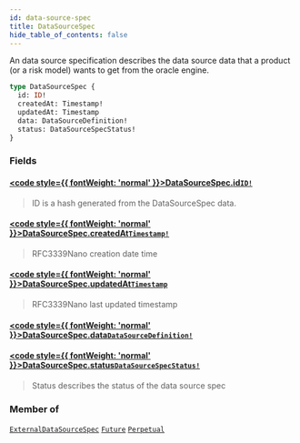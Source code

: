 ```yaml
---
id: data-source-spec
title: DataSourceSpec
hide_table_of_contents: false
---
```








An data source specification describes the data source data that a product (or a risk model)
wants to get from the oracle engine.

```graphql
type DataSourceSpec {
  id: ID!
  createdAt: Timestamp!
  updatedAt: Timestamp
  data: DataSourceDefinition!
  status: DataSourceSpecStatus!
}
```


### Fields

#### [<code style={{ fontWeight: 'normal' }}>DataSourceSpec.<b>id</b></code>](#)<Bullet />[`ID!`](/testnet/api/graphql/scalars/id) <Badge class="secondary" text="non-null"/> <Badge class="secondary" text="scalar"/>
> ID is a hash generated from the DataSourceSpec data.
> 

#### [<code style={{ fontWeight: 'normal' }}>DataSourceSpec.<b>createdAt</b></code>](#)<Bullet />[`Timestamp!`](/testnet/api/graphql/scalars/timestamp) <Badge class="secondary" text="non-null"/> <Badge class="secondary" text="scalar"/>
> RFC3339Nano creation date time
> 

#### [<code style={{ fontWeight: 'normal' }}>DataSourceSpec.<b>updatedAt</b></code>](#)<Bullet />[`Timestamp`](/testnet/api/graphql/scalars/timestamp) <Badge class="secondary" text="scalar"/>
> RFC3339Nano last updated timestamp
> 

#### [<code style={{ fontWeight: 'normal' }}>DataSourceSpec.<b>data</b></code>](#)<Bullet />[`DataSourceDefinition!`](/testnet/api/graphql/objects/data-source-definition) <Badge class="secondary" text="non-null"/> <Badge class="secondary" text="object"/>
> 
> 

#### [<code style={{ fontWeight: 'normal' }}>DataSourceSpec.<b>status</b></code>](#)<Bullet />[`DataSourceSpecStatus!`](/testnet/api/graphql/enums/data-source-spec-status) <Badge class="secondary" text="non-null"/> <Badge class="secondary" text="enum"/>
> Status describes the status of the data source spec
> 



### Member of

[`ExternalDataSourceSpec`](/testnet/api/graphql/objects/external-data-source-spec)  <Badge class="secondary" text="object"/><Bullet />[`Future`](/testnet/api/graphql/objects/future)  <Badge class="secondary" text="object"/><Bullet />[`Perpetual`](/testnet/api/graphql/objects/perpetual)  <Badge class="secondary" text="object"/>



